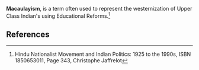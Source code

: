 {{orphan|date=October 2007}}
{{deadend|date=October 2007}}
{{Wikify|date=October 2007}}
'''Macaulayism''', is a term often used to represent the westernization of Upper Class Indian's using Educational Reforms.<ref>Hindu Nationalist Movement and Indian Politics: 1925 to the 1990s, ISBN 1850653011, Page 343, Christophe Jaffrelot</ref>

==References==
{{reflist}}

{{vocab-stub}}